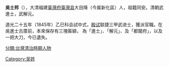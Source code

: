 {{unreferenced|time=2013-03-27T04:46:38+00:00}}
'''吳士邦'''（{{bd|?||?|}}），大清福建[[臺灣府|臺灣府]][[臺灣县|臺灣县]]大目降（今属新化區）人，祖籍同安。清朝武進士，武解元。

道光二十五年（1845年）乙巳科会試中式，[[殿试|殿试]]联捷三甲武进士，獲派官職。在吳進士古厝前，本來保存有三塊匾額，   為「進士」、「解元」、及「都閫府」，以及一把大刀，今已遺失。

{{道光二十五年乙巳恩科武殿試金榜}}

[[Category:吴姓|Category:吴姓]]
[[分類:台灣清治時期人物|分類:台灣清治時期人物]]